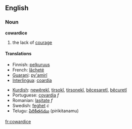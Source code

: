 ==English==

===Noun===
'''cowardice'''

# the lack of [[courage]]


====Translations====
{{top}}
*Finnish: [[pelkuruus]]
* French: [[lâcheté]]
*[[Guarani]]: [[py'amirĩ]]
*[[Interlingua]]: [[coardia]]
{{mid}}
*[[Kurdish]]: [[newêrekî]], [[tirsokî]], [[tirsonekî]], [[bêcesaretî]], [[bêcuretî]]
*Portuguese: [[covardia]] ''f''
*Romanian: [[laşitate]] ''f''
*Swedish: [[feghet]] ''c''
*Telugu: [[పిరికితనము]] (pirikitanamu)
{{bottom}}
[[fr:cowardice]]